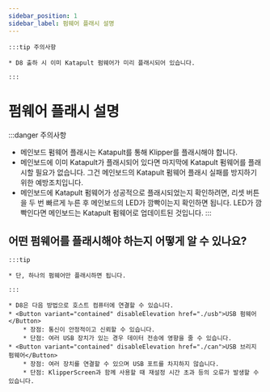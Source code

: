 ```yaml
---
sidebar_position: 1
sidebar_label: 펌웨어 플래시 설명
---
```





    :::tip 주의사항

    * D8 출하 시 이미 Katapult 펌웨어가 미리 플래시되어 있습니다.

    :::


# 펌웨어 플래시 설명

:::danger 주의사항
* 메인보드 펌웨어 플래시는 Katapult를 통해 Klipper를 플래시해야 합니다.
* 메인보드에 이미 Katapult가 플래시되어 있다면 마지막에 Katapult 펌웨어를 플래시할 필요가 없습니다. 그건 메인보드의 Katapult 펌웨어 플래시 실패를 방지하기 위한 예방조치입니다.
* 메인보드에 Katapult 펌웨어가 성공적으로 플래시되었는지 확인하려면, 리셋 버튼을 두 번 빠르게 누른 후 메인보드의 LED가 깜빡이는지 확인하면 됩니다. LED가 깜빡인다면 메인보드는 Katapult 펌웨어로 업데이트된 것입니다.
:::

## 어떤 펌웨어를 플래시해야 하는지 어떻게 알 수 있나요?

    :::tip

    * 단, 하나의 펌웨어만 플래시하면 됩니다.

    :::
    
    * D8은 다음 방법으로 호스트 컴퓨터에 연결할 수 있습니다.
    * <Button variant="contained" disableElevation href="./usb">USB 펌웨어</Button>
        * 장점: 통신이 안정적이고 신뢰할 수 있습니다.
        * 단점: 여러 USB 장치가 있는 경우 데이터 전송에 영향을 줄 수 있습니다.
    * <Button variant="contained" disableElevation href="./can">USB 브리지 펌웨어</Button>
        * 장점: 여러 장치를 연결할 수 있으며 USB 포트를 차지하지 않습니다.
        * 단점: KlipperScreen과 함께 사용할 때 재설정 시간 초과 등의 오류가 발생할 수 있습니다.